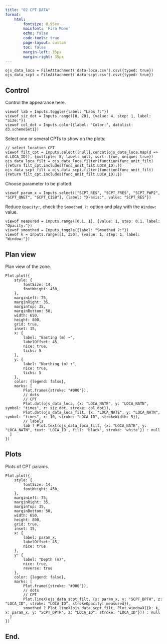 ---
title: "02 CPT DATA"
format: 
    html:
        fontsize: 0.95em
        mainfont: 'Fira Mono'
        echo: false
        code-tools: true
        page-layout: custom
        toc: false
        margin-left: 35px
        margin-right: 35px
---

```{ojs .hidden}
ojs_data_loca = FileAttachment('data-loca.csv').csv({typed: true})
ojs_data_scpt = FileAttachment('data-scpt.csv').csv({typed: true})
```

::: {.grid}

::: {.g-col-2}

## Control

Control the appearance here.

```{ojs}
viewof lab = Inputs.toggle({label: "Labs ?:"})
viewof siz_dot = Inputs.range([0, 20], {value: 4, step: 1, label: "Size:"})
viewof col_dot = Inputs.color({label: "Color:", datalist: d3.schemeSet1})
```

Select one or several CPTs to show on the plots:

```{ojs}
// select location CPT
viewof filt_cpt = Inputs.select([null].concat(ojs_data_loca.map(d => d.LOCA_ID)), {multiple: 8, label: null, sort: true, unique: true})
ojs_data_loca_filt = ojs_data_loca.filter(function(func_unit_filt) {return filt_cpt.includes(func_unit_filt.LOCA_ID);})
ojs_data_scpt_filt = ojs_data_scpt.filter(function(func_unit_filt) {return filt_cpt.includes(func_unit_filt.LOCA_ID);})
```

Choose parameter to be plotted:

```{ojs}
viewof param_x = Inputs.select(["SCPT_RES", "SCPT_FRES", "SCPT_PWP2", "SCPT_QNET", "SCPT_CISB"], {label: "X-axis:", value: "SCPT_RES"})
```

Reduce `Opacity:`, check the `Smoothed ?:` option and play with the `Window:` value.

```{ojs}
viewof measured = Inputs.range([0.1, 1], {value: 1, step: 0.1, label: "Opacity:"})
viewof smoothed = Inputs.toggle({label: "Smoothed ?:"})
viewof k = Inputs.range([1, 250], {value: 1, step: 1, label: "Window:"})
```

:::

::: {.g-col-5}

## Plan view

Plan view of the zone.

```{ojs}
Plot.plot({
    style: {
        fontSize: 14,
        fontWeight: 450,
    },
    marginLeft: 75,
    marginRight: 35,
    marginTop: 35,
    marginBottom: 50,
    width: 650,
    height: 800,
    grid: true,
    inset: 15,
    x: {
        label: "Easting (m) →",
        labelOffset: 45,
        nice: true,
        ticks: 5
    },
    y: {
        label: "Northing (m) ↑",
        nice: true,
        ticks: 5
    },
    color: {legend: false},
    marks: [
        Plot.frame({stroke: "#000"}),
        // dots
        // CPT
        Plot.dot(ojs_data_loca, {x: "LOCA_NATE", y: "LOCA_NATN", symbol: "times", r: siz_dot, stroke: col_dot}),
        Plot.dot(ojs_data_loca_filt, {x: "LOCA_NATE", y: "LOCA_NATN", symbol: "times", r: 10, stroke: "LOCA_ID", strokeWidth: 5}),
        // labels
        lab ? Plot.text(ojs_data_loca_filt, {x: "LOCA_NATE", y: "LOCA_NATN", text: 'LOCA_ID', fill: 'black', stroke: 'white'}) : null
  ]
})
```

:::

::: {.g-col-5}

## Plots

Plots of CPT params.

```{ojs}
Plot.plot({
    style: {
        fontSize: 14,
        fontWeight: 450,
    },
    marginLeft: 75,
    marginRight: 35,
    marginTop: 35,
    marginBottom: 50,
    width: 650,
    height: 800,
    grid: true,
    inset: 15,
    x: {
        label: param_x,
        labelOffset: 45,
        nice: true
    },
    y: {
        label: "Depth (m)",
        nice: true,
        reverse: true
    },
    color: {legend: false},
    marks: [
        Plot.frame({stroke: "#000"}),
        // dots
        // CPT
        Plot.lineX(ojs_data_scpt_filt, {x: param_x, y: "SCPT_DPTH", z: "LOCA_ID", stroke: "LOCA_ID", strokeOpacity: measured}),
        smoothed ? Plot.lineX(ojs_data_scpt_filt, Plot.windowX({k: k, x: param_x, y: "SCPT_DPTH", z: "LOCA_ID", stroke: "LOCA_ID"})) : null
  ]
})
```

:::

:::

## End.
